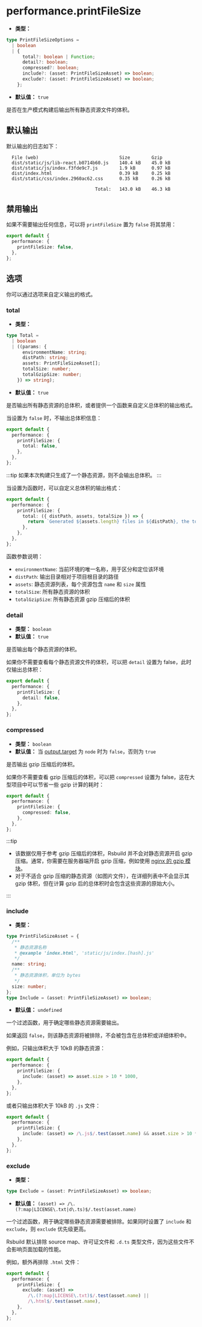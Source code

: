 # performance.printFileSize

- **类型：**

```ts
type PrintFileSizeOptions =
  | boolean
  | {
      total?: boolean | Function;
      detail?: boolean;
      compressed?: boolean;
      include?: (asset: PrintFileSizeAsset) => boolean;
      exclude?: (asset: PrintFileSizeAsset) => boolean;
    };
```

- **默认值：** `true`

是否在生产模式构建后输出所有静态资源文件的体积。

## 默认输出

默认输出的日志如下：

```
  File (web)                              Size        Gzip
  dist/static/js/lib-react.b0714b60.js    140.4 kB    45.0 kB
  dist/static/js/index.f3fde9c7.js        1.9 kB      0.97 kB
  dist/index.html                         0.39 kB     0.25 kB
  dist/static/css/index.2960ac62.css      0.35 kB     0.26 kB

                                 Total:   143.0 kB    46.3 kB
```

## 禁用输出

如果不需要输出任何信息，可以将 `printFileSize` 置为 `false` 将其禁用：

```ts
export default {
  performance: {
    printFileSize: false,
  },
};
```

## 选项

你可以通过选项来自定义输出的格式。

### total

- **类型：**

```ts
type Total =
  | boolean
  | ((params: {
      environmentName: string;
      distPath: string;
      assets: PrintFileSizeAsset[];
      totalSize: number;
      totalGzipSize: number;
    }) => string);
```

- **默认值：** `true`

是否输出所有静态资源的总体积，或者提供一个函数来自定义总体积的输出格式。

当设置为 `false` 时，不输出总体积信息：

```ts
export default {
  performance: {
    printFileSize: {
      total: false,
    },
  },
};
```

:::tip
如果本次构建只生成了一个静态资源，则不会输出总体积。
:::

当设置为函数时，可以自定义总体积的输出格式：

```ts
export default {
  performance: {
    printFileSize: {
      total: ({ distPath, assets, totalSize }) => {
        return `Generated ${assets.length} files in ${distPath}, the total size is ${(totalSize / 1000).toFixed(1)} kB.`;
      },
    },
  },
};
```

函数参数说明：

- `environmentName`: 当前环境的唯一名称，用于区分和定位该环境
- `distPath`: 输出目录相对于项目根目录的路径
- `assets`: 静态资源列表，每个资源包含 `name` 和 `size` 属性
- `totalSize`: 所有静态资源的体积
- `totalGzipSize`: 所有静态资源 gzip 压缩后的体积

### detail

- **类型：** `boolean`
- **默认值：** `true`

是否输出每个静态资源的体积。

如果你不需要查看每个静态资源文件的体积，可以把 `detail` 设置为 false，此时仅输出总体积：

```ts
export default {
  performance: {
    printFileSize: {
      detail: false,
    },
  },
};
```

### compressed

- **类型：** `boolean`
- **默认值：** 当 [output.target](/config/output/target) 为 `node` 时为 `false`，否则为 `true`

是否输出 gzip 压缩后的体积。

如果你不需要查看 gzip 压缩后的体积，可以把 `compressed` 设置为 false，这在大型项目中可以节省一些 gzip 计算的耗时：

```ts
export default {
  performance: {
    printFileSize: {
      compressed: false,
    },
  },
};
```

:::tip

- 该数据仅用于参考 gzip 压缩后的体积，Rsbuild 并不会对静态资源开启 gzip 压缩。通常，你需要在服务器端开启 gzip 压缩，例如使用 [nginx 的 gzip 模块](https://nginx.org/en/docs/http/ngx_http_gzip_module.html)。
- 对于不适合 gzip 压缩的静态资源（如图片文件），在详细列表中不会显示其 gzip 体积，但在计算 gzip 后的总体积时会包含这些资源的原始大小。

:::

### include

- **类型：**

```ts
type PrintFileSizeAsset = {
  /**
   * 静态资源名称
   * @example 'index.html', 'static/js/index.[hash].js'
   */
  name: string;
  /**
   * 静态资源体积，单位为 bytes
   */
  size: number;
};
type Include = (asset: PrintFileSizeAsset) => boolean;
```

- **默认值：** `undefined`

一个过滤函数，用于确定哪些静态资源需要输出。

如果返回 `false`，则该静态资源将被排除，不会被包含在总体积或详细体积中。

例如，只输出体积大于 10kB 的静态资源：

```ts
export default {
  performance: {
    printFileSize: {
      include: (asset) => asset.size > 10 * 1000,
    },
  },
};
```

或者只输出体积大于 10kB 的 `.js` 文件：

```ts
export default {
  performance: {
    printFileSize: {
      include: (asset) => /\.js$/.test(asset.name) && asset.size > 10 * 1000,
    },
  },
};
```

### exclude

- **类型：**

```ts
type Exclude = (asset: PrintFileSizeAsset) => boolean;
```

- **默认值：** `(asset) => /\.(?:map|LICENSE\.txt|d\.ts)$/.test(asset.name)`

一个过滤函数，用于确定哪些静态资源需要被排除。如果同时设置了 `include` 和 `exclude`，则 `exclude` 优先级更高。

Rsbuild 默认排除 source map、许可证文件和 `.d.ts` 类型文件，因为这些文件不会影响页面加载的性能。

例如，额外再排除 `.html` 文件：

```ts
export default {
  performance: {
    printFileSize: {
      exclude: (asset) =>
        /\.(?:map|LICENSE\.txt)$/.test(asset.name) ||
        /\.html$/.test(asset.name),
    },
  },
};
```
